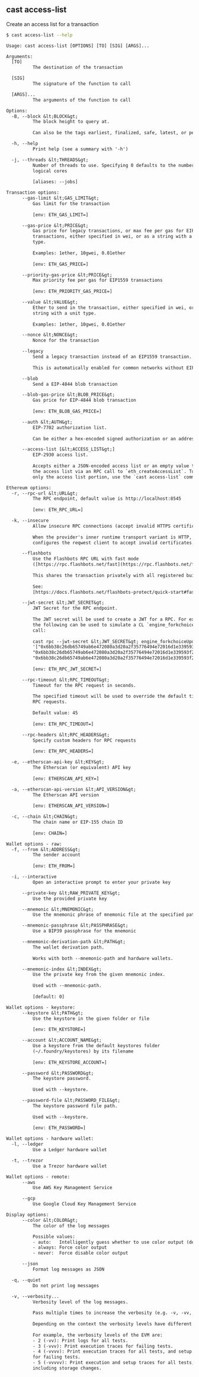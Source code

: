 ## cast access-list

Create an access list for a transaction

```bash
$ cast access-list --help
```

```txt
Usage: cast access-list [OPTIONS] [TO] [SIG] [ARGS]...

Arguments:
  [TO]
          The destination of the transaction

  [SIG]
          The signature of the function to call

  [ARGS]...
          The arguments of the function to call

Options:
  -B, --block &lt;BLOCK&gt;
          The block height to query at.
          
          Can also be the tags earliest, finalized, safe, latest, or pending.

  -h, --help
          Print help (see a summary with '-h')

  -j, --threads &lt;THREADS&gt;
          Number of threads to use. Specifying 0 defaults to the number of
          logical cores
          
          [aliases: --jobs]

Transaction options:
      --gas-limit &lt;GAS_LIMIT&gt;
          Gas limit for the transaction
          
          [env: ETH_GAS_LIMIT=]

      --gas-price &lt;PRICE&gt;
          Gas price for legacy transactions, or max fee per gas for EIP1559
          transactions, either specified in wei, or as a string with a unit
          type.
          
          Examples: 1ether, 10gwei, 0.01ether
          
          [env: ETH_GAS_PRICE=]

      --priority-gas-price &lt;PRICE&gt;
          Max priority fee per gas for EIP1559 transactions
          
          [env: ETH_PRIORITY_GAS_PRICE=]

      --value &lt;VALUE&gt;
          Ether to send in the transaction, either specified in wei, or as a
          string with a unit type.
          
          Examples: 1ether, 10gwei, 0.01ether

      --nonce &lt;NONCE&gt;
          Nonce for the transaction

      --legacy
          Send a legacy transaction instead of an EIP1559 transaction.
          
          This is automatically enabled for common networks without EIP1559.

      --blob
          Send a EIP-4844 blob transaction

      --blob-gas-price &lt;BLOB_PRICE&gt;
          Gas price for EIP-4844 blob transaction
          
          [env: ETH_BLOB_GAS_PRICE=]

      --auth &lt;AUTH&gt;
          EIP-7702 authorization list.
          
          Can be either a hex-encoded signed authorization or an address.

      --access-list [&lt;ACCESS_LIST&gt;]
          EIP-2930 access list.
          
          Accepts either a JSON-encoded access list or an empty value to create
          the access list via an RPC call to `eth_createAccessList`. To retrieve
          only the access list portion, use the `cast access-list` command.

Ethereum options:
  -r, --rpc-url &lt;URL&gt;
          The RPC endpoint, default value is http://localhost:8545
          
          [env: ETH_RPC_URL=]

  -k, --insecure
          Allow insecure RPC connections (accept invalid HTTPS certificates).
          
          When the provider's inner runtime transport variant is HTTP, this
          configures the reqwest client to accept invalid certificates.

      --flashbots
          Use the Flashbots RPC URL with fast mode
          ([https://rpc.flashbots.net/fast](https://rpc.flashbots.net/fast)).
          
          This shares the transaction privately with all registered builders.
          
          See:
          [https://docs.flashbots.net/flashbots-protect/quick-start#faster-transactions](https://docs.flashbots.net/flashbots-protect/quick-start#faster-transactions)

      --jwt-secret &lt;JWT_SECRET&gt;
          JWT Secret for the RPC endpoint.
          
          The JWT secret will be used to create a JWT for a RPC. For example,
          the following can be used to simulate a CL `engine_forkchoiceUpdated`
          call:
          
          cast rpc --jwt-secret &lt;JWT_SECRET&gt; engine_forkchoiceUpdatedV2
          '["0x6bb38c26db65749ab6e472080a3d20a2f35776494e72016d1e339593f21c59bc",
          "0x6bb38c26db65749ab6e472080a3d20a2f35776494e72016d1e339593f21c59bc",
          "0x6bb38c26db65749ab6e472080a3d20a2f35776494e72016d1e339593f21c59bc"]'
          
          [env: ETH_RPC_JWT_SECRET=]

      --rpc-timeout &lt;RPC_TIMEOUT&gt;
          Timeout for the RPC request in seconds.
          
          The specified timeout will be used to override the default timeout for
          RPC requests.
          
          Default value: 45
          
          [env: ETH_RPC_TIMEOUT=]

      --rpc-headers &lt;RPC_HEADERS&gt;
          Specify custom headers for RPC requests
          
          [env: ETH_RPC_HEADERS=]

  -e, --etherscan-api-key &lt;KEY&gt;
          The Etherscan (or equivalent) API key
          
          [env: ETHERSCAN_API_KEY=]

  -a, --etherscan-api-version &lt;API_VERSION&gt;
          The Etherscan API version
          
          [env: ETHERSCAN_API_VERSION=]

  -c, --chain &lt;CHAIN&gt;
          The chain name or EIP-155 chain ID
          
          [env: CHAIN=]

Wallet options - raw:
  -f, --from &lt;ADDRESS&gt;
          The sender account
          
          [env: ETH_FROM=]

  -i, --interactive
          Open an interactive prompt to enter your private key

      --private-key &lt;RAW_PRIVATE_KEY&gt;
          Use the provided private key

      --mnemonic &lt;MNEMONIC&gt;
          Use the mnemonic phrase of mnemonic file at the specified path

      --mnemonic-passphrase &lt;PASSPHRASE&gt;
          Use a BIP39 passphrase for the mnemonic

      --mnemonic-derivation-path &lt;PATH&gt;
          The wallet derivation path.
          
          Works with both --mnemonic-path and hardware wallets.

      --mnemonic-index &lt;INDEX&gt;
          Use the private key from the given mnemonic index.
          
          Used with --mnemonic-path.
          
          [default: 0]

Wallet options - keystore:
      --keystore &lt;PATH&gt;
          Use the keystore in the given folder or file
          
          [env: ETH_KEYSTORE=]

      --account &lt;ACCOUNT_NAME&gt;
          Use a keystore from the default keystores folder
          (~/.foundry/keystores) by its filename
          
          [env: ETH_KEYSTORE_ACCOUNT=]

      --password &lt;PASSWORD&gt;
          The keystore password.
          
          Used with --keystore.

      --password-file &lt;PASSWORD_FILE&gt;
          The keystore password file path.
          
          Used with --keystore.
          
          [env: ETH_PASSWORD=]

Wallet options - hardware wallet:
  -l, --ledger
          Use a Ledger hardware wallet

  -t, --trezor
          Use a Trezor hardware wallet

Wallet options - remote:
      --aws
          Use AWS Key Management Service

      --gcp
          Use Google Cloud Key Management Service

Display options:
      --color &lt;COLOR&gt;
          The color of the log messages

          Possible values:
          - auto:   Intelligently guess whether to use color output (default)
          - always: Force color output
          - never:  Force disable color output

      --json
          Format log messages as JSON

  -q, --quiet
          Do not print log messages

  -v, --verbosity...
          Verbosity level of the log messages.
          
          Pass multiple times to increase the verbosity (e.g. -v, -vv, -vvv).
          
          Depending on the context the verbosity levels have different meanings.
          
          For example, the verbosity levels of the EVM are:
          - 2 (-vv): Print logs for all tests.
          - 3 (-vvv): Print execution traces for failing tests.
          - 4 (-vvvv): Print execution traces for all tests, and setup traces
          for failing tests.
          - 5 (-vvvvv): Print execution and setup traces for all tests,
          including storage changes.
```